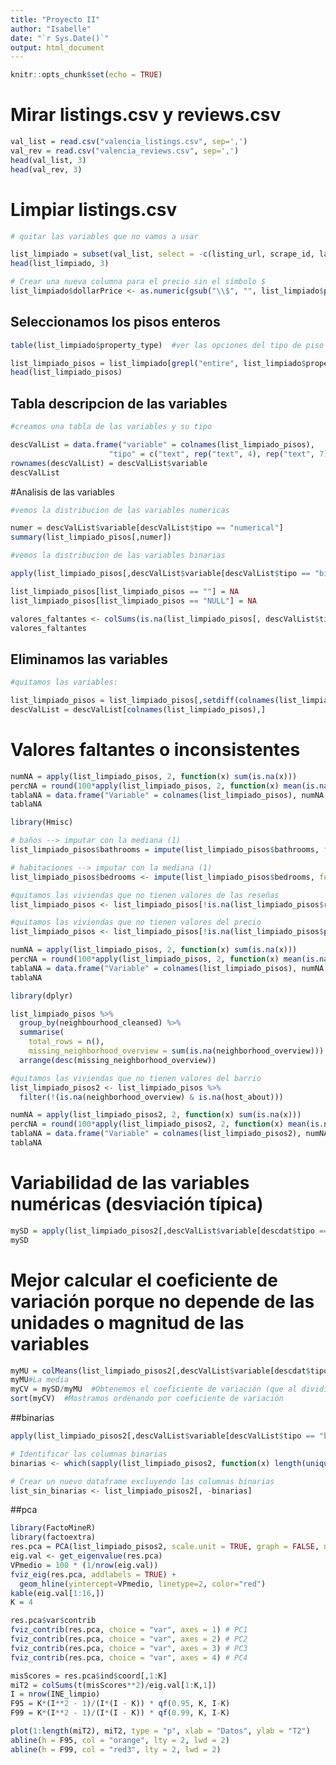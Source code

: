 ---
title: "Proyecto II"
author: "Isabelle"
date: "`r Sys.Date()`"
output: html_document
---

```{r setup, include=FALSE}
knitr::opts_chunk$set(echo = TRUE)
```

# Mirar listings.csv y reviews.csv

```{r list+rev}
val_list = read.csv("valencia_listings.csv", sep=',')
val_rev = read.csv("valencia_reviews.csv", sep=',')
head(val_list, 3)
head(val_rev, 3)
```

# Limpiar listings.csv

```{r limpiar list}
# quitar las variables que no vamos a usar

list_limpiado = subset(val_list, select = -c(listing_url, scrape_id, last_scraped, source, picture_url, host_url, host_thumbnail_url, host_picture_url, minimum_minimum_nights, maximum_minimum_nights, minimum_maximum_nights, maximum_maximum_nights, minimum_nights_avg_ntm, maximum_nights_avg_ntm, calendar_updated, availability_30, availability_60, availability_90, calendar_last_scraped, number_of_reviews_l30d, calculated_host_listings_count, room_type, bathrooms_text, beds, calculated_host_listings_count, calculated_host_listings_count_entire_homes, calculated_host_listings_count_private_rooms, calculated_host_listings_count_shared_rooms))
head(list_limpiado, 3)

# Crear una nueva columna para el precio sin el símbolo $
list_limpiado$dollarPrice <- as.numeric(gsub("\\$", "", list_limpiado$price))
```

## Seleccionamos los pisos enteros

```{r list pisos}

table(list_limpiado$property_type)  #ver las opciones del tipo de piso

list_limpiado_pisos = list_limpiado[grepl("entire", list_limpiado$property_type, ignore.case = TRUE), ]  #quedamos con los pisos enteros
head(list_limpiado_pisos)
```

## Tabla descripcion de las variables


```{r tabla descripcion}

#creamos una tabla de las variables y su tipo

descValList = data.frame("variable" = colnames(list_limpiado_pisos),
                      "tipo" = c("text", rep("text", 4), rep("text", 7), "binary", "text", rep("numerical", 2), "text", rep("binary", 2), rep("text", 3), rep("numerical", 2), "text", rep("numerical", 3), rep("text", 2), rep("numerical", 2), "binary", rep("numerical", 3), rep("text", 2), rep("numerical", 7), "text", "binary",rep("numerical", 2)),  stringsAsFactors = FALSE)
rownames(descValList) = descValList$variable
descValList
```

#Analisis de las variables 

```{r variables numericas}

#vemos la distribucion de las variables numericas

numer = descValList$variable[descValList$tipo == "numerical"]
summary(list_limpiado_pisos[,numer])
```

```{r variables binarias}

#vemos la distribucion de las variables binarias

apply(list_limpiado_pisos[,descValList$variable[descValList$tipo == "binary"]], 2, table, useNA = "i")
```

```{r variables texto}

list_limpiado_pisos[list_limpiado_pisos == ""] = NA
list_limpiado_pisos[list_limpiado_pisos == "NULL"] = NA

valores_faltantes <- colSums(is.na(list_limpiado_pisos[, descValList$tipo == "text"]))
valores_faltantes
```

## Eliminamos las variables 

```{r eliminar variables} 

#quitamos las variables:

list_limpiado_pisos = list_limpiado_pisos[,setdiff(colnames(list_limpiado_pisos), c("has_availability", "property_type", "neighbourhood", "host_neighbourhood"))]
descValList = descValList[colnames(list_limpiado_pisos),]
```

# Valores faltantes o inconsistentes

```{r NAs, echo = TRUE}
numNA = apply(list_limpiado_pisos, 2, function(x) sum(is.na(x)))
percNA = round(100*apply(list_limpiado_pisos, 2, function(x) mean(is.na(x))), 2)
tablaNA = data.frame("Variable" = colnames(list_limpiado_pisos), numNA, percNA)
tablaNA
```


```{r valores faltantes}
library(Hmisc)

# baños --> imputar con la mediana (1)
list_limpiado_pisos$bathrooms = impute(list_limpiado_pisos$bathrooms, fun = median)

# habitaciones --> imputar con la mediana (1)
list_limpiado_pisos$bedrooms <- impute(list_limpiado_pisos$bedrooms, fun = median)

#quitamos las viviendas que no tienen valores de las reseñas
list_limpiado_pisos <- list_limpiado_pisos[!is.na(list_limpiado_pisos$review_scores_rating), ]

#quitamos las viviendas que no tienen valores del precio
list_limpiado_pisos <- list_limpiado_pisos[!is.na(list_limpiado_pisos$price), ]

```

```{r NAs depues, echo = TRUE}
numNA = apply(list_limpiado_pisos, 2, function(x) sum(is.na(x)))
percNA = round(100*apply(list_limpiado_pisos, 2, function(x) mean(is.na(x))), 2)
tablaNA = data.frame("Variable" = colnames(list_limpiado_pisos), numNA, percNA)
tablaNA
```

```{r}

library(dplyr)

list_limpiado_pisos %>%
  group_by(neighbourhood_cleansed) %>%
  summarise(
    total_rows = n(),
    missing_neighborhood_overview = sum(is.na(neighborhood_overview))) %>%
  arrange(desc(missing_neighborhood_overview))
```

```{r}
#quitamos las viviendas que no tienen valores del barrio
list_limpiado_pisos2 <- list_limpiado_pisos %>%
  filter(!(is.na(neighborhood_overview) & is.na(host_about)))
```

```{r}
numNA = apply(list_limpiado_pisos2, 2, function(x) sum(is.na(x)))
percNA = round(100*apply(list_limpiado_pisos2, 2, function(x) mean(is.na(x))), 2)
tablaNA = data.frame("Variable" = colnames(list_limpiado_pisos2), numNA, percNA)
tablaNA
```
# Variabilidad de las variables numéricas (desviación típica)
```{r}
mySD = apply(list_limpiado_pisos2[,descValList$variable[descdat$tipo == "numerical"]], 2, sd, na.rm=TRUE)   #Calculamos la desviación típica (SD) 
mySD
```
# Mejor calcular el coeficiente de variación porque no depende de las unidades o magnitud de las variables
```{r}
myMU = colMeans(list_limpiado_pisos2[,descValList$variable[descdat$tipo == "numerical"]], na.rm=TRUE)
myMU#La media
myCV = mySD/myMU  #Obtenemos el coeficiente de variación (que al dividir por la media eliminamos las magnitudes)
sort(myCV)  #Mostramos ordenando por coeficiente de variación
```

##binarias
```{r}
apply(list_limpiado_pisos2[,descValList$variable[descValList$tipo == "binary"]], 2, table, useNA = "i")
```

```{r}
# Identificar las columnas binarias
binarias <- which(sapply(list_limpiado_pisos2, function(x) length(unique(x)) == 2))

# Crear un nuevo dataframe excluyendo las columnas binarias
list_sin_binarias <- list_limpiado_pisos2[, -binarias]
```

##pca
```{r}
library(FactoMineR)
library(factoextra)
res.pca = PCA(list_limpiado_pisos2, scale.unit = TRUE, graph = FALSE, ncp = 4,  quanti.sup = c(45), quali.sup = which(descValList$tipo %in% c('text', 'binary')))
eig.val <- get_eigenvalue(res.pca)
VPmedio = 100 * (1/nrow(eig.val))
fviz_eig(res.pca, addlabels = TRUE) +
  geom_hline(yintercept=VPmedio, linetype=2, color="red")
kable(eig.val[1:16,])
K = 4
```
```{r}
res.pca$var$contrib
fviz_contrib(res.pca, choice = "var", axes = 1) # PC1
fviz_contrib(res.pca, choice = "var", axes = 2) # PC2
fviz_contrib(res.pca, choice = "var", axes = 3) # PC3
fviz_contrib(res.pca, choice = "var", axes = 4) # PC4
```
```{r}
misScores = res.pca$ind$coord[,1:K]
miT2 = colSums(t(misScores**2)/eig.val[1:K,1])
I = nrow(INE_limpio)
F95 = K*(I**2 - 1)/(I*(I - K)) * qf(0.95, K, I-K)
F99 = K*(I**2 - 1)/(I*(I - K)) * qf(0.99, K, I-K)

plot(1:length(miT2), miT2, type = "p", xlab = "Datos", ylab = "T2")
abline(h = F95, col = "orange", lty = 2, lwd = 2)
abline(h = F99, col = "red3", lty = 2, lwd = 2)
```

